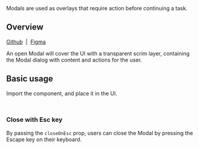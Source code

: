 
<Meta of={CardImageStories} />

<Title>CardImage</Title>

<Subtitle>
  Modals are used as overlays that require action before continuing a task.
</Subtitle>

<Canvas of={CardImageStories.Default} />

## Overview

[Github](https://github.com/recondesigns/be-ubiquitous/tree/main/src/components/Card/CardImage)
&nbsp;|&nbsp;
[Figma](https://www.figma.com/design/oEgm5fOGH5sZg86NnViCvo/Components?node-id=80-86&t=biW5RVaCBvNirs7P-1)

An open Modal will cover the UI with a transparent scrim layer, containing the Modal
dialog with content and actions for the user.

## Basic usage

Import the component, and place it in the UI.

```js
import { CardImage } from "ubiq-ui"
```

### Close with Esc key

By passing the `closeOnEsc` prop, users can close the Modal by pressing the Escape key on their keyboard.

<Canvas of={CardImageStories.Default} />
